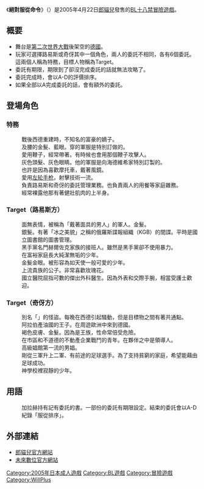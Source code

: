 {{Infobox animanga/Headerofja
|title= 絕對服從命令
|image= Zettai Fukujuu Meirei.jpg
|size= 200px
|caption= 
|japanese= 絶対服従命令
|english= 
|kana= ぜったいふくじゅうめいれい
|romaji= Zettai Fukuju Meirei
|genre= [[BL_(和製英語)|BL]]
}}
{{Infobox animanga/Game
|Title= 
|Genre= [[冒險遊戲|冒險遊戲]]
|Plat= 	Microsoft Windows 98/Me/2000/XP
|Engine= 
|Dev= {{flagicon|JPN}} [[WillPlus|郎貓兒]]
|Pub= {{flagicon|JPN}} [[WillPlus|郎貓兒]]<br>{{flagicon|ROC}} [[未來數位|未來數位]]
|Producer= 
|Director= 
|Scenario= 
|CharacterDesign= 
|Sound= 
|Play= 1
|Date= {{flagicon|JPN}} 2005年4月22日<br>{{flagicon|ROC}} 2006年11月
|Rating= 18禁
|End= 44
}}
{{Infobox animanga/Footerofja}}

《'''絕對服從命令'''》（{{lang-ja|絶対服従命令}}）是2005年4月22日[[WillPlus|郎貓兒]]發售的[[BL_(和製英語)|BL]][[日本成人遊戲|十八禁]][[冒險遊戲|冒險遊戲]]。

==概要==
*舞台是[[第二次世界大戰|第二次世界大戰]]後架空的[[德國|德國]]。
*玩家可選擇路易斯或奇伢其中一個角色，兩人的委託不相同，各有6個委託。這兩個人稱為特務，目標人物稱為Target。
*委託有期限，期限到了卻沒完成委託的話就無法攻略了。
*委託完成時，會以A-D的評價排序。
*如果全部以A完成委託的話，會有額外的委託。

==登場角色==
===特務===
;{{nihongo|路易斯·海德維希|ルイーズ・ハルトヴィック|Louise Hardwich|聲：{{lang|ja|[[村上たつや|村上たつや]]}}}}
:戰後西德重建時，不知名的富豪的嫡子。
:及腰的金髮、藍眼。穿的軍服是特別訂做的。
:愛用鞭子，經常帶著。有時候也會用那個鞭子攻擊人。
;{{nihongo|奇伢·威貝納|キア・ウェルベーナ|Kia WelBehenna|聲：[[織田優成|織田優成]]}}
:灰色頭髮、灰色眼睛。他的軍服是向海德維希家特別訂製的。
:也許是因為喜歡摩托車，戴著風鏡。
:愛用[[左轮手枪|左轮手枪]]，射擊技術一流。
;{{nihongo|加拉赫·蒙洛克|ギャラハー・モーロック|Gallachar Morlock|聲：[[瀨能守|瀨能守]]}}
:負責路易斯和奇伢的委託管理業務。也負責兩人的用餐等家庭雜務。
:經常裸露他那有著健壯肌肉的上半身。

===Target（路易斯方）===
;{{nihongo|勞勒斯·安特萊希|ロウレス・シュトライヒ|Lawless Streich|聲：[[一条和矢|一条和矢]]}}
:面無表情，被稱為「戴著面具的男人」的軍人。金髮。
;{{nihongo|曹勒斯·巴舒克娃|ジョレス・バルスコワ|Zhores Barsoukova|聲：[[森田昌之|森田昌之]]}}
:銀髮。有著「冰之美貌」之稱的俄羅斯諜報組織（KGB）的間諜。平時是國立圖書館的圖書管理。
;{{nihongo|貝爾納·赫佐格|ヴェルナー・ヘルツォーク|Werner Herzog|聲：{{lang|ja|[[先割れスプーン|先割れスプーン]]}}}}
:黑手黨名門赫爾佐克家族的接班人。雖然是黑手黨卻不使用暴力。
;{{nihongo|艾尼爾·梅斯達|アネル・メッツェルダー|Anel Metzelder|聲：[[如月葵|如月葵]]}}
:在富裕家庭長大純潔無垢的少年。
:金髮金眼。被形容為如天使一般可愛的少年。
;{{nihongo|菲迪南·馬林費爾德|フェルディナント・マリエンフェルト|Ferdinand Marienfeld|聲：[[櫻井真人|櫻井真人]]}}
:上流貴族的公子。非常喜歡玫瑰花。
;{{nihongo|哈根·海勒|ハーゲン・ハーラー|Hagen Haller|聲：[[黑澤優|黑澤優]]}}
:國立醫院屈指可數的傑出外科醫生。因為外表和交際手腕，相當受護士歡迎。

===Target（奇伢方）===
;{{nihongo|席維歐·溫茨爾|シルヴィオ・ヴェンゼル|Silvio Wenzel|聲：[[酒井勇|酒井勇]]}}
:別名「{{nihongo|施瓦茨·克羅伊茨|シュバルツ・クロイツ}}」的怪盜。每晚在西德引起騷動，但是目標物之間有著共通點。
;{{nihongo|阿什拉夫·亞里·伊伯拉希姆|アシュラフ・アリー・イブラヒーム|Ashlaf Ali Ibrahim|聲：[[杉崎和哉|杉崎和哉]]}}
:阿拉伯產油國的王子。在周遊歐洲中來到德國。
:褐色皮膚、金髮。因為是王族，性命常倍受危險。
;{{nihongo|狄克·華爾|ディルク・ヴァール|Dirk Wahl|聲：[[安岡實|安岡實]]}}
:在市區和不道德的不動產企業戰鬥的青年。在夥伴之中是領導人。
;{{nihongo|堤莫·威克斯|ティモ・ウィルクス|Timo Wilkes|聲：[[紫原遙|紫原遙]]}}
:高級娼館第一流的男娼。
;{{nihongo|彥斯·雷溫|イェンス・レヴィン|Jens Lewin|聲：[[北山幸二|北山幸二]]}}
:剛從三軍升上二軍、有前途的足球選手。為了支持貧窮的家庭，希望能藉由足球成功。
;{{nihongo|艾德華·韋尼克|エドゥアルト・ウェルニッケ|Eduard Wernicke|聲：[[渡部猛|渡部猛]]}}
:神學校裡寂靜的少年。

==用語==
;{{nihongo|委託書|依頼書}}
:加拉赫持有記有委託的書。一部份的委託有期限設定。結束的委託會以A-D紀錄「服從排序」。

==外部連結==
*[http://www.langmaor.com/l03/index.htm 郎貓兒官方網站]{{ja}}
*[http://future-digi.com/flower/zetta/index.htm 未來數位官方網站]{{zh-tw}}

{{DEFAULTSORT:Zettai Fukuju Meirei}}
[[Category:2005年日本成人遊戲|Category:2005年日本成人遊戲]]
[[Category:BL遊戲|Category:BL遊戲]]
[[Category:冒險遊戲|Category:冒險遊戲]]
[[Category:WillPlus|Category:WillPlus]]